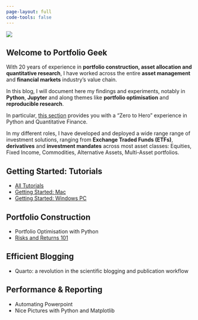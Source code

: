 ```yaml
---
page-layout: full
code-tools: false
---
```


::: {.grid}

::: {.g-col-12 .g-col-md-6}
![](laptop.png)
:::

::: {.g-col-12 .g-col-md-6}
## Welcome to Portfolio Geek

With 20 years of experience in **portfolio construction, asset allocation and quantitative research**, I have worked across the entire **asset management** and **financial markets** industry's value chain.  

In this blog, I will document here my findings and experiments, notably in **Python**, **Jupyter** and along themes like **portfolio optimisation** and **reproducible research**.

In particular, [this section](/tutorials_en.html) provides you with a "Zero to Hero" experience in Python and Quantitative Finance.

In my different roles, I have developed and deployed a wide range range of investment solutions, ranging from **Exchange Traded Funds (ETFs)**, **derivatives** and **investment mandates** across most asset classes: Equities, Fixed Income, Commodities, Alternative Assets, Multi-Asset portfolios.
:::

::: {.g-col-12 .g-col-md-5}
# Getting Started: Tutorials
- [All Tutorials](/tutorials_en.html)
- [Getting Started: Mac](/posts/tutorials/en/setting-up-a-python-workstation-macos.html)
- [Getting Started: Windows PC](/posts/tutorials/en/setting-up-a-python-workstation-macos.html)
:::

::: {.g-col-12 .g-col-md-5}
# Portfolio Construction
- Portfolio Optimisation with Python
- [Risks and Returns 101](risk_and_return.html)
:::

::: {.g-col-12 .g-col-md-5}
# Efficient Blogging
- Quarto: a revolution in the scientific blogging and publication workflow
:::

::: {.g-col-12 .g-col-md-5}
# Performance & Reporting
- Automating Powerpoint 
- Nice Pictures with Python and Matplotlib
:::

:::


